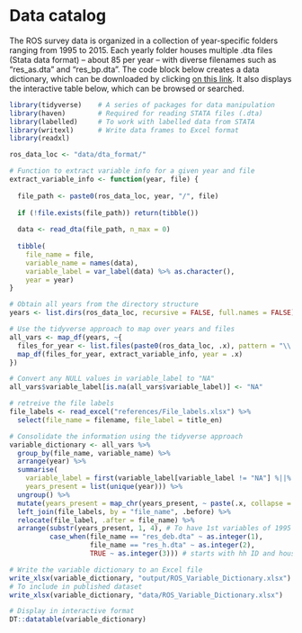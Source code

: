 # Data catalog

The ROS survey data is organized in a collection of year-specific folders ranging from 1995 to 2015. Each yearly folder houses multiple .dta files (Stata data format) -- about 85 per year -- with diverse filenames such as "res_as.dta" and "res_bp.dta". The code block below creates a data dictionary, which can be downloaded by clicking [on this link](https://raw.githubusercontent.com/fBedecarrats/Rural_Obs_Madagascar/main/output/ROS_Variable_Dictionary.xlsx 
). It also displays the interactive table below, which can be browsed or searched.

```r
library(tidyverse)    # A series of packages for data manipulation
library(haven)        # Required for reading STATA files (.dta)
library(labelled)     # To work with labelled data from STATA
library(writexl)      # Write data frames to Excel format
library(readxl)

ros_data_loc <- "data/dta_format/"

# Function to extract variable info for a given year and file
extract_variable_info <- function(year, file) {
  
  file_path <- paste0(ros_data_loc, year, "/", file)
  
  if (!file.exists(file_path)) return(tibble())
  
  data <- read_dta(file_path, n_max = 0)
  
  tibble(
    file_name = file,
    variable_name = names(data),
    variable_label = var_label(data) %>% as.character(),
    year = year)
}

# Obtain all years from the directory structure
years <- list.dirs(ros_data_loc, recursive = FALSE, full.names = FALSE)

# Use the tidyverse approach to map over years and files
all_vars <- map_df(years, ~{
  files_for_year <- list.files(paste0(ros_data_loc, .x), pattern = "\\.dta$", full.names = FALSE)
  map_df(files_for_year, extract_variable_info, year = .x)
})

# Convert any NULL values in variable_label to "NA"
all_vars$variable_label[is.na(all_vars$variable_label)] <- "NA"

# retreive the file labels
file_labels <- read_excel("references/File_labels.xlsx") %>%
  select(file_name = filename, file_label = title_en)

# Consolidate the information using the tidyverse approach
variable_dictionary <- all_vars %>%
  group_by(file_name, variable_name) %>%
  arrange(year) %>%  
  summarise(
    variable_label = first(variable_label[variable_label != "NA"] %||% "NA"),
    years_present = list(unique(year))) %>%
  ungroup() %>%
  mutate(years_present = map_chr(years_present, ~ paste(.x, collapse = ","))) %>%
  left_join(file_labels, by = "file_name", .before) %>%
  relocate(file_label, .after = file_name) %>%
  arrange(substr(years_present, 1, 4), # To have 1st variables of 1995
          case_when(file_name == "res_deb.dta" ~ as.integer(1),
                    file_name == "res_h.dta" ~ as.integer(2),
                    TRUE ~ as.integer(3))) # starts with hh ID and housing

# Write the variable dictionary to an Excel file
write_xlsx(variable_dictionary, "output/ROS_Variable_Dictionary.xlsx")
# To include in published dataset
write_xlsx(variable_dictionary, "data/ROS_Variable_Dictionary.xlsx")

# Display in interactive format
DT::datatable(variable_dictionary)
```


